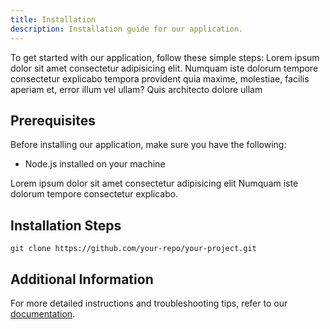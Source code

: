 ```yaml
---
title: Installation
description: Installation guide for our application.
---
```


To get started with our application, follow these simple steps:
Lorem ipsum dolor sit amet consectetur adipisicing elit. Numquam iste dolorum tempore consectetur explicabo tempora provident quia maxime, molestiae, facilis aperiam et, error illum vel ullam? Quis architecto dolore ullam

## Prerequisites

Before installing our application, make sure you have the following:

- Node.js installed on your machine

<Note title="Remember" type="danger">
  Lorem ipsum dolor sit amet consectetur adipisicing elit Numquam iste dolorum
  tempore consectetur explicabo.
</Note>

## Installation Steps

```
git clone https://github.com/your-repo/your-project.git
```

## Additional Information

For more detailed instructions and troubleshooting tips, refer to our [documentation](#).

